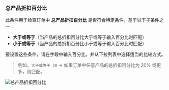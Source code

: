 ### 总产品折扣百分比

此条件用于检查订单中 **总产品折扣百分比** 是否符合特定条件，基于以下子条件之一：

- **大于或等于**（当产品的总折扣百分比大于或等于输入百分比时匹配）
- **小于或等于**（当产品的总折扣百分比小于或等于输入百分比时匹配）

要设置这些条件，请在字段中输入百分比，并从下拉列表中选择适当的比较方式。

> 例如，`大于或等于 20` → 如果订单中任意产品的总折扣百分比为 20% 或更多，则匹配。

<img
  src="/images/essentials/condition-sets/total-product-discount-percentage.webp"
  alt="总产品折扣百分比"
/>
